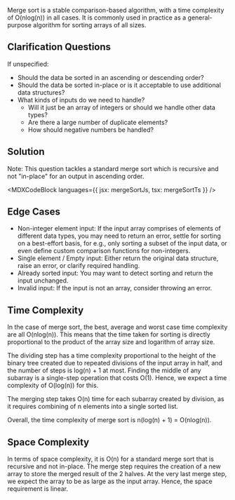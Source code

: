 

Merge sort is a stable comparison-based algorithm, with a time complexity of O(nlog(n)) in all cases. It is commonly used in practice as a general-purpose algorithm for sorting arrays of all sizes.

## Clarification Questions

If unspecified:

- Should the data be sorted in an ascending or descending order?
- Should the data be sorted in-place or is it acceptable to use additional data structures?
- What kinds of inputs do we need to handle?
  - Will it just be an array of integers or should we handle other data types?
  - Are there a large number of duplicate elements?
  - How should negative numbers be handled?

## Solution

Note: This question tackles a standard merge sort which is recursive and not "in-place" for an output in ascending order.

<MDXCodeBlock languages={{ jsx: mergeSortJs, tsx: mergeSortTs }} />

## Edge Cases

- Non-integer element input: If the input array comprises of elements of different data types, you may need to return an error, settle for sorting on a best-effort basis, for e.g., only sorting a subset of the input data, or even define custom comparison functions for non-integers.
- Single element / Empty input: Either return the original data structure, raise an error, or clarify required handling.
- Already sorted input: You may want to detect sorting and return the input unchanged.
- Invalid input: If the input is not an array, consider throwing an error.

## Time Complexity

In the case of merge sort, the best, average and worst case time complexity are all O(nlog(n)). This means that the time taken for sorting is directly proportional to the product of the array size and logarithm of array size.

The dividing step has a time complexity proportional to the height of the binary tree created due to repeated divisions of the input array in half, and the number of steps is log(n) + 1 at most. Finding the middle of any subarray is a single-step operation that costs O(1). Hence, we expect a time complexity of O(log(n)) for this.

The merging step takes O(n) time for each subarray created by division, as it requires combining of n elements into a single sorted list.

Overall, the time complexity of merge sort is n(log(n) + 1) = O(nlog(n)).

## Space Complexity

In terms of space complexity, it is O(n) for a standard merge sort that is recursive and not in-place. The merge step requires the creation of a new array to store the merged result of the 2 halves. At the very last merge step, we expect the array to be as large as the input array. Hence, the space requirement is linear.
